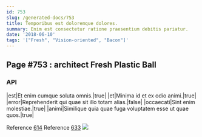 ```yaml
---
id: 753
slug: /generated-docs/753
title: Temporibus est doloremque dolores.
summary: Enim est consectetur ratione praesentium debitis pariatur.
date: '2018-06-10'
tags: '["Fresh", "Vision-oriented", "Bacon"]'
---
```


## Page #753 : architect Fresh Plastic Ball
### API

|est|Et enim cumque soluta omnis.|true|
|et|Minima id et ex odio animi.|true|
|error|Reprehenderit qui quae sit illo totam alias.|false|
|occaecati|Sint enim molestiae.|true|
|animi|Similique quia quae fuga voluptatem esse ut quae quos.|true|

Reference [614](/614)
Reference [633](/633)
![](/assets/cats-0.jpg)


